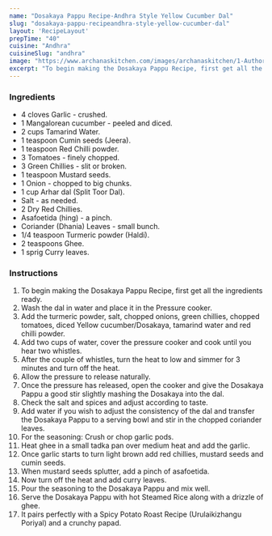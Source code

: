 ---
name: "Dosakaya Pappu Recipe-Andhra Style Yellow Cucumber Dal"
slug: "dosakaya-pappu-recipeandhra-style-yellow-cucumber-dal"
layout: 'RecipeLayout'
prepTime: "40"
cuisine: "Andhra"
cuisineSlug: "andhra"
image: "https://www.archanaskitchen.com/images/archanaskitchen/1-Author/Padma_Veeranki/Yellow_Cucumber_Dal__Dosakaya_Pappu.jpg"
excerpt: "To begin making the Dosakaya Pappu Recipe, first get all the ingredients ready"
---

### Ingredients

- 4 cloves Garlic - crushed.
- 1 Mangalorean cucumber - peeled and diced.
- 2 cups Tamarind Water.
- 1 teaspoon Cumin seeds (Jeera).
- 1 teaspoon Red Chilli powder.
- 3 Tomatoes - finely chopped.
- 3 Green Chillies - slit or broken.
- 1 teaspoon Mustard seeds.
- 1 Onion - chopped to big chunks.
- 1 cup Arhar dal (Split Toor Dal).
- Salt - as needed.
- 2 Dry Red Chillies.
- Asafoetida (hing) - a pinch.
- Coriander (Dhania) Leaves - small bunch.
- 1/4 teaspoon Turmeric powder (Haldi).
- 2 teaspoons Ghee.
- 1 sprig Curry leaves.

### Instructions

1. To begin making the Dosakaya Pappu Recipe, first get all the ingredients ready.
1. Wash the dal in water and place it in the Pressure cooker.
1. Add the turmeric powder, salt, chopped onions, green chillies, chopped tomatoes, diced Yellow cucumber/Dosakaya, tamarind water and red chilli powder.
1. Add two cups of water, cover the pressure cooker and cook until you hear two whistles.
1. After the couple of whistles, turn the heat to low and simmer for 3 minutes and turn off the heat.
1. Allow the pressure to release naturally.
1. Once the pressure has released, open the cooker and give the Dosakaya Pappu a good stir slightly mashing the Dosakaya into the dal.
1. Check the salt and spices and adjust according to taste.
1. Add water if you wish to adjust the consistency of the dal and transfer the Dosakaya Pappu to a serving bowl and stir in the chopped coriander leaves.
1. For the seasoning: Crush or chop garlic pods.
1. Heat ghee in a small tadka pan over medium heat and add the garlic.
1. Once garlic starts to turn light brown add red chillies, mustard seeds and cumin seeds.
1. When mustard seeds splutter, add a pinch of asafoetida.
1. Now turn off the heat and add curry leaves.
1. Pour the seasoning to the Dosakaya Pappu and mix well.
1. Serve the Dosakaya Pappu with hot Steamed Rice along with a drizzle of ghee.
1. It pairs perfectly with a Spicy Potato Roast Recipe (Urulaikizhangu Poriyal) and a crunchy papad.
